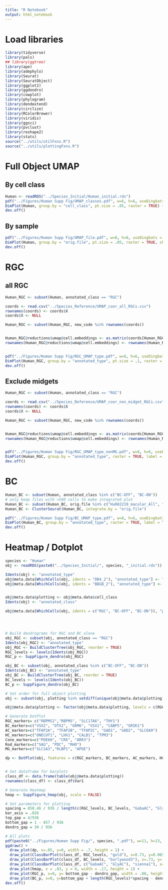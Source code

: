 ```yaml
---
title: "R Notebook"
output: html_notebook
---
```


# Load libraries
```r
library(tidyverse)
library(pals)
## library(ggtree)
library(ape)
library(adephylo)
library(Seurat)
library(SeuratObject)
library(ggplot2)
library(ggdendro)
library(cowplot)
library(phylogram)
library(dendextend)
library(circlize)
library(RColorBrewer)
library(viridis)
library(ggsci)
library(pvclust)
library(reshape2)
library(stats)
source("../utils/utilFxns.R")
source("../utils/plottingFxns.R")
```

# Full Object UMAP
## By cell class
```r
Human <- readRDS("../Species_Initial/Human_initial.rds")
pdf("../Figures/Human Supp Fig/UMAP_classes.pdf", w=6, h=6, useDingbats = FALSE)
DimPlot(Human, group.by = "cell_class", pt.size = .05, raster = TRUE) + theme(plot.title = element_blank())
dev.off()

```

## By sample
```r
pdf("../Figures/Human Supp Fig/UMAP_file.pdf", w=8, h=6, useDingbats = FALSE)
DimPlot(Human, group.by = "orig.file", pt.size = .05, raster = TRUE, shuffle = TRUE) + theme(plot.title = element_blank())
dev.off()
```

# RGC
## all RGC
```r
Human_RGC <- subset(Human, annotated_class == "RGC")

coords <- read.csv("../Species_Reference/UMAP_coor_all_RGCs.csv")
rownames(coords) <- coords$X
coords$X <- NULL

Human_RGC <- subset(Human_RGC, new_code %in% rownames(coords))


Human_RGC@reductions$umap@cell.embeddings <- as.matrix(coords[Human_RGC@meta.data$new_code, c("UMAP_1", "UMAP_2")])
rownames(Human_RGC@reductions$umap@cell.embeddings) <- rownames(Human_RGC@meta.data)


pdf("../Figures/Human Supp Fig/RGC_UMAP_type.pdf", w=8, h=6, useDingbats = FALSE)
DimPlot(Human_RGC, group.by = "annotated_type", pt.size = .1, raster = TRUE, label = TRUE) + theme(plot.title = element_blank()) + NoLegend()
dev.off()
```

## Exclude midgets
```r
Human_RGC <- subset(Human, annotated_class == "RGC")

coords <- read.csv("../Species_Reference/UMAP_coor_non_midget_RGCs.csv")
rownames(coords) <- coords$X
coords$X <- NULL

Human_RGC <- subset(Human_RGC, new_code %in% rownames(coords))


Human_RGC@reductions$umap@cell.embeddings <- as.matrix(coords[Human_RGC@meta.data$new_code, c("UMAP_1", "UMAP_2")])
rownames(Human_RGC@reductions$umap@cell.embeddings) <- rownames(Human_RGC@meta.data)


pdf("../Figures/Human Supp Fig/RGC_UMAP_type_nonMG.pdf", w=8, h=6, useDingbats = FALSE)
DimPlot(Human_RGC, group.by = "annotated_type", raster = TRUE, label = TRUE) + theme(plot.title = element_blank()) + NoLegend()
dev.off()
```

# BC
```r
Human_BC <- subset(Human, annotated_class %in% c("BC-OFF", "BC-ON"))
# only keep files with >500 cells to make integrated plot
Human_BC <- subset(Human_BC, orig.file %in% c("Hu082219_macular_All", "Hu218OSmAll", "Hu218OSPeriRetina", "Hu220235OSmAll", "Hu220OSPeriRetina", "Hu220OSPeriRetina"))
Human_BC <- ClusterSeurat(Human_BC, integrate.by = "orig.file")

pdf("../Figures/Human Supp Fig/BC_UMAP_type.pdf", w=8, h=6, useDingbats = FALSE)
DimPlot(Human_BC, group.by = "annotated_type", raster = TRUE, label = TRUE) + theme(plot.title = element_blank()) + NoLegend()
dev.off()
```

# Heatmap / Dotplot
```r
species <- "Human"
obj <- readRDS(paste0("../Species_Initial/", species, "_initial.rds"))

Idents(obj) <- "annotated_type"
obj@meta.data[WhichCells(obj, idents = "DB4_2"), "annotated_type"] <- "DB4"
obj@meta.data[WhichCells(obj, idents = "BBGB_2"), "annotated_type"] <- "BBGB"


obj@meta.data$plotting <- obj@meta.data$cell_class
Idents(obj) <- "annotated_class"

obj@meta.data[WhichCells(obj, idents = c("RGC", "BC-OFF", "BC-ON")), "plotting"] <- obj@meta.data[WhichCells(obj, idents = c("RGC", "BC-OFF", "BC-ON")), "annotated_type"]




# Build dendrograms for RGC and BC alone
obj_RGC <- subset(obj, annotated_class == "RGC")
Idents(obj_RGC) <- "annotated_type"
obj_RGC <- BuildClusterTree(obj_RGC, reorder = TRUE)
RGC_levels <- levels(Idents(obj_RGC))
RGC_p <- SuppFigure_dendro(obj_RGC)

obj_BC <- subset(obj, annotated_class %in% c("BC-OFF", "BC-ON"))
Idents(obj_BC) <- "annotated_type"
obj_BC <- BuildClusterTree(obj_BC, reorder = TRUE)
BC_levels <- levels(Idents(obj_BC))
BC_p <- SuppFigure_dendro(obj_BC)

# Set order for full object plotting
obj <- subset(obj, plotting %in% setdiff(unique(obj@meta.data$plotting), c("RGC", "BP", "Other")) )

obj@meta.data$plotting <- factor(obj@meta.data$plotting, levels = c(RGC_levels, BC_levels, "GabaAC", "GlyAC", "HC", "Rod", "Cone", "MG"))

# Generate DotPlot
RGC_markers= c("RBPMS2","RBPMS", "SLC17A6", "THY1")
BC_markers=c("VSX2", "OTX2", "GRM6", "VSX1", "CABP5", "GRIK1")
AC_markers=c("TFAP2A", "TFAP2B", "TFAP2C", "GAD1", "GAD2", "SLC6A9")
HC_markers=c("ONECUT1", "LHX1", "CALB1", "TPM3")
Cone_markers=c("PDE6H", "CRX", "ARR3")
Rod_markers=c("SAG", "PDC", "RHO")
MG_markers=c("SLC1A3","RLBP1", "APOE")

dp <- DotPlot(obj, features = c(RGC_markers, BC_markers, AC_markers, HC_markers, Rod_markers, Cone_markers, MG_markers), group.by = "plotting", assay = "RNA") + RotatedAxis() + NoLegend()


# Set dataframe for barplots
class_df <- data.frame(table(obj@meta.data$plotting))
rownames(class_df) <- class_df$Var1

# Generate Heatmap
hmap <- SuppFigure_hmap(obj, scale = FALSE)

# Set parameters for plotting
spacing = 850.46 / 936 / length(c(RGC_levels, BC_levels, "GabaAC", "GlyAC", "HC", "Rod", "Cone", "MG"))
bar_axis = .026
top_gap = 4/936
bottom_gap = 1 - 857 / 936
dendro_gap = 30 / 936

# All plots
pdf(paste0("../Figures/Human Supp Fig/", species, ".pdf"), w=11, h=13, useDingbats = FALSE)
ggdraw() +
  draw_plot(dp, x=.05, y=0, width = .7, height = 1) +
  draw_plot(ClassBarPlot(class_df, RGC_levels, "gold"), x=0.73, y=0.065, width = .1, height = bar_axis + length(RGC_levels)*spacing) +
  draw_plot(ClassBarPlot(class_df, BC_levels, "burlywood3"), x=.73, y=.065+length(RGC_levels)*spacing, width = .1, height = bar_axis+length(BC_levels)*spacing) +
  draw_plot(ClassBarPlot(class_df, c("GabaAC", "GlyAC"), "sienna1"), x=.73, y= 1-top_gap-6*spacing-bar_axis, width = .1, height = bar_axis+2*spacing) +
  draw_plot(hmap, x = .83, y = 0, width = .17, height = 1) +
  draw_plot(RGC_p, x=0, y= bottom_gap - dendro_gap, width = .08, height = length(RGC_levels)*spacing + 2*dendro_gap) + 
  draw_plot(BC_p, x=0, y=bottom_gap + length(RGC_levels)*spacing - dendro_gap, width = .08, height = length(BC_levels)*spacing + 2*dendro_gap) 
dev.off()

```